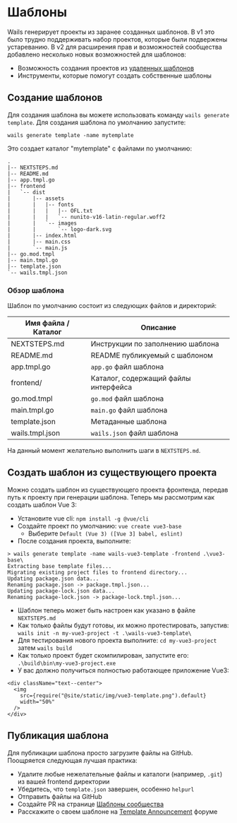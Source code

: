 # Шаблоны

Wails генерирует проекты из заранее созданных шаблонов. В v1 это было трудно поддерживать набор проектов, которые были подвержены устареванию. В v2 для расширения прав и возможностей сообщества добавлено несколько новых возможностей для шаблонов:

- Возможность создания проектов из [удаленных шаблонов](../reference/cli.mdx#remote-templates)
- Инструменты, которые помогут создать собственные шаблоны

## Создание шаблонов

Для создания шаблона вы можете использовать команду `wails generate template`. Для создания шаблона по умолчанию запустите:

`wails generate template -name mytemplate`

Это создает каталог "mytemplate" с файлами по умолчанию:

```shell title=mytemplate/
.
|-- NEXTSTEPS.md
|-- README.md
|-- app.tmpl.go
|-- frontend
|   `-- dist
|       |-- assets
|       |   |-- fonts
|       |   |   |-- OFL.txt
|       |   |   `-- nunito-v16-latin-regular.woff2
|       |   `-- images
|       |       `-- logo-dark.svg
|       |-- index.html
|       |-- main.css
|       `-- main.js
|-- go.mod.tmpl
|-- main.tmpl.go
|-- template.json
`-- wails.tmpl.json
```

### Обзор шаблона

Шаблон по умолчанию состоит из следующих файлов и директорий:

| Имя файла / Каталог | Описание                             |
| ------------------- | ------------------------------------ |
| NEXTSTEPS.md        | Инструкции по заполнению шаблона     |
| README.md           | README публикуемый с шаблоном        |
| app.tmpl.go         | `app.go` файл шаблона                |
| frontend/           | Каталог, содержащий файлы интерфейса |
| go.mod.tmpl         | `go.mod` файл шаблона                |
| main.tmpl.go        | `main.go` файл шаблона               |
| template.json       | Метаданные шаблона                   |
| wails.tmpl.json     | `wails.json` файл шаблона            |

На данный момент желательно выполнить шаги в `NEXTSTEPS.md`.

## Создать шаблон из существующего проекта

Можно создать шаблон из существующего проекта фронтенда, передав путь к проекту при генерации шаблона. Теперь мы рассмотрим как создать шаблон Vue 3:

- Установите vue cli: `npm install -g @vue/cli`
- Создайте проект по умолчанию: `vue create vue3-base`
  - Выберите `Default (Vue 3) ([Vue 3] babel, eslint)`
- После создания проекта, выполните:

```shell
> wails generate template -name wails-vue3-template -frontend .\vue3-base\
Extracting base template files...
Migrating existing project files to frontend directory...
Updating package.json data...
Renaming package.json -> package.tmpl.json...
Updating package-lock.json data...
Renaming package-lock.json -> package-lock.tmpl.json...
```

- Шаблон теперь может быть настроен как указано в файле `NEXTSTEPS.md`
- Как только файлы будут готовы, их можно протестировать, запустив: `wails init -n my-vue3-project -t .\wails-vue3-template\`
- Для тестирования нового проекта выполните: `cd my-vue3-project` затем `wails build`
- Как только проект будет скомпилирован, запустите его: `.\build\bin\my-vue3-project.exe`
- У вас должно получиться полностью работающее приложение Vue3:

```mdx-code-block
<div className="text--center">
  <img
    src={require("@site/static/img/vue3-template.png").default}
    width="50%"
  />
</div>
```

## Публикация шаблона

Для публикации шаблона просто загрузите файлы на GitHub. Поощряется следующая лучшая практика:

- Удалите любые нежелательные файлы и каталоги (например, `.git`) из вашей frontend директории
- Убедитесь, что `template.json` завершен, особенно `helpurl`
- Отправить файлы на GitHub
- Создайте PR на странице [Шаблоны сообщества](../community/templates.mdx)
- Расскажите о своем шаблоне на [Template Announcement](https://github.com/wailsapp/wails/discussions/825) форуме
